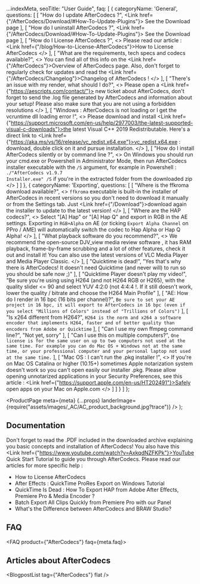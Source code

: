 
  ...indexMeta,
  seoTitle: "User Guide",
  faq: [
    {
      categoryName: 'General',
      questions: [
        [
            "How do I update AfterCodecs ?",
            <Link href={"/AfterCodecs/Download/#How-To-Update-Plugins"}>
                See the Download page
            </Link>
        ],
        [
            "How do I uninstall AfterCodecs ?",
            <Link href={"/AfterCodecs/Download/#How-To-Update-Plugins"}>
                See the Download page
            </Link>
        ],
        [
            "How do I License AfterCodecs ?",
            <>
                Please read our article : <Link href={"/blog/How-to-License-AfterCodecs"}>How to License AfterCodecs</Link>
            </>
        ],
        [
            "What are the requirements, tech specs and codecs available?",
            <>
                You can find all of this info on the <Link href={"/AfterCodecs"}>Overview of AfterCodecs page</Link>. Also, don't forget to regularly check for updates and read the <Link href={"/AfterCodecs/Changelog"}>Changelog of AfterCodecs</Link> !
            </>
        ],
        [
            "There's an issue with my render, what should I do?",
            <>
                Please open a <Link href={"https://aescripts.com/contact/"}> new ticket about AfterCodecs</Link>, don't forget to send the .log file generated by AfterCodecs and information about your setup! Please also make sure that you are not using a forbidden resolutions
            </>
        ],
        [
          "Windows : AfterCodecs is not loading or I get the vcruntime dll loading error !",
          <>
            Please download and install <Link href={"https://support.microsoft.com/en-us/help/2977003/the-latest-supported-visual-c-downloads"}>the latest Visual C++ 2019 Redistributable</Link>. Here's a direct link to <Link href={"https://aka.ms/vs/16/release/vc_redist.x64.exe"}>vc_redist.x64.exe</Link> : download, double click on it and pursue installation.
          </>
        ],
        [
          "How do I install AfterCodecs silently or by command line ?",
          <>
            On Windows you should run your cmd.exe or Powershell in Administrator Mode, then run AfterCodecs installer executable with the <code>/S</code> argument, for example in Powershell : <code>./"AfterCodecs v1.9.7 Installer.exe" /S</code> if you're in the extracted folder from the downloaded zip
          </>
        ]
      ]
    },
    {
        categoryName: 'Exporting',
        questions: [
            [
                "Where is the ffkroma download available?",
                <>
                    <code>ffkroma</code> executable is built-in the installer of AfterCodecs in recent versions so you don't need to download it manually or from the Settings tab. Just <Link href={"/Download"}>download again the installer</Link> to update to the latest version!
                </>
            ],
            [
                "Where are the HAP codecs?",
                <>
                    Select "[A] Hap" or "[A] Hap Q" and export in RGB in the AE settings. Exporting in <code>RGB+Alpha</code> on AE (or ticking <code>Export Alpha Channel</code> on PPro / AME) will automatically switch the codec to Hap Alpha or Hap Q Alpha!
                </>
            ],
            [
                "What playback software do you recommend?",
                <>
                    We recommend the open-source <Link href="http://djv.sourceforge.net">DJV_view media review software</Link> , it has RAM playback, frame-by-frame scrubbing and a lot of other features, check it out and install it! You can also use the latest versions of <Link href="https://www.videolan.org/vlc/"> VLC Media Player</Link> and <Link href="https://mpc-hc.org/">Media Player Classic</Link>.
                </>
            ],
            [
                "Quicktime is dead!",
                "Yes that's why there is AfterCodecs! It doesn't need Quicktime (and never will) to run so you should be safe now ;)"
            ],
            [
                "Quicktime Player doesn't play my video!",
                "Be sure you're using using H264 (and not H264 RGB or H265), with the quality slider <= 90 and select YUV 4:2:0 (not 4:4:4 !. If it still doesn't work, lower the quality / bitrate and choose the H264 Main Profile"
            ],
            [
                "AE: How do I render in 16 bpc (16 bits per channel)?",
                `
                    Be sure to set your AE project in 16 bpc, it will export to AfterCodecs in
                    16 bpc (even if you select "Millions of Colors" instead of "Trillions of
                    Colors")
                `
            ],
            [
                "Is x264 different from H264?",
                `
                    H264 is the norm and x264 a software encoder that implements H264, faster
                    and of better quality than encoders from Adobe or Quicktime
                `
            ],
            [
                "Can I use my own ffmpeg command line?",
                "Not yet, sorry"
            ],
            [
                "Can I use this on multiple computers?",
                `
                    One license is for the same user on up to two computers not used at the same
                    time. For example you can do Mac OS + Windows not at the same time, or your
                    professional computer and your personal laptop not used at the same time.
                `
            ],
            [
                "Mac OS : I can't run the .pkg installer !",
                <>
                    If you're on Mac OS Catalina or higher (10.15+) sometimes Apple notarization system doesn't work so you can't open easily our installer .pkg. Please allow opening unnotarized applications in your Security Preferences, see this article : <Link href={"https://support.apple.com/en-us/HT202491"}>Safely open apps on your Mac on Apple.com</Link>
                </>
            ]
        ]
    }
  ]
};

  <ProductPage
    meta={meta}
    {...props}
    landerImage={require("assets/images/_AC/AC_product_background.jpg?trace")}
  />
);

<H2 centered id="User-Guide" underline={meta.mainColor}>Documentation</H2>

Don't forget to read the .PDF included in the downloaded archive explaining you basic concepts and installation of AfterCodecs! You also have this <Link href={"https://www.youtube.com/watch?v=AxkqdNZFKPk"}>YouTube Quick Start Tutorial</Link> to guide you through AfterCodecs. Please read our articles for more specific help :
* <Link href={"/blog/How-to-License-AfterCodecs"}>How to License AfterCodecs</Link>
* <Link href={"/blog/Export-ProRes-Windows-AE"}>After Effects : QuickTime ProRes Export on Windows Tutorial</Link>
* <Link href={"/blog/QuickTime-Is-Dead-How-To-Export-HAP-Adobe"}>QuickTime Is Dead : How To Export HAP from Adobe After Effects, Premiere Pro & Media Encoder ?</Link>
* <Link href={"/blog/Batch-Export-Clips-Quickly-Premiere-Pro-with-our-Panel"}>Batch Export All Clips Quickly from Premiere Pro with our Panel</Link>
* <Link href={"/blog/Difference-Between-AfterCodecs-BRAW-Studio"}>What's the Difference between AfterCodecs and BRAW Studio?</Link>


<H2 centered id="FAQ" underline={meta.mainColor}>FAQ</H2>

<FAQ product={"AfterCodecs"} faq={meta.faq}></FAQ>

<H2 centered id="Articles" underline={meta.mainColor}>Articles about AfterCodecs</H2>

<BlogpostList tag={"AfterCodecs"} flat />

